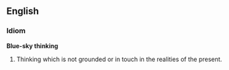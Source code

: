 ==English==
===Idiom===
'''Blue-sky thinking''' 

#Thinking which is not grounded or in touch in the realities of the present.